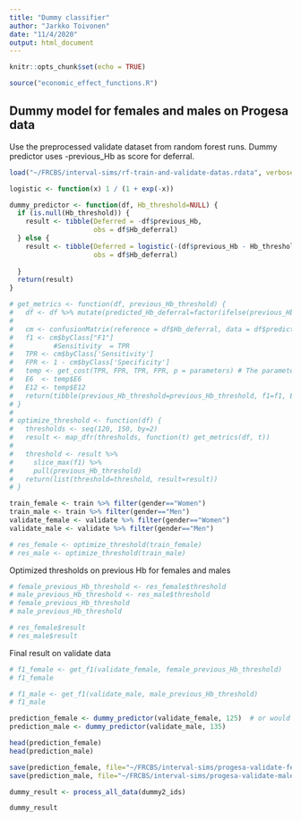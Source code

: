 ```yaml
---
title: "Dummy classifier"
author: "Jarkko Toivonen"
date: "11/4/2020"
output: html_document
---
```


```r
knitr::opts_chunk$set(echo = TRUE)

source("economic_effect_functions.R")
```

## Dummy model for females and males on Progesa data

Use the preprocessed validate dataset from random forest runs. Dummy predictor uses -previous_Hb as score for deferral. 



```r
load("~/FRCBS/interval-sims/rf-train-and-validate-datas.rdata", verbose=TRUE)
```


```r

logistic <- function(x) 1 / (1 + exp(-x))

dummy_predictor <- function(df, Hb_threshold=NULL) {
  if (is.null(Hb_threshold)) {
    result <- tibble(Deferred = -df$previous_Hb,
                     obs = df$Hb_deferral)
  } else {
    result <- tibble(Deferred = logistic(-(df$previous_Hb - Hb_threshold)), 
                     obs = df$Hb_deferral)
    
  }
  return(result)
}

# get_metrics <- function(df, previous_Hb_threshold) {
#   df <- df %>% mutate(predicted_Hb_deferral=factor(ifelse(previous_Hb < previous_Hb_threshold, "Deferred", "Accepted"), levels=c("Accepted", "Deferred")))
#   
#   cm <- confusionMatrix(reference = df$Hb_deferral, data = df$predicted_Hb_deferral, positive = "Deferred", mode = "everything")
#   f1 <- cm$byClass["F1"]
#          #Sensitivity  = TPR
#   TPR <- cm$byClass['Sensitivity']
#   FPR <- 1 - cm$byClass['Specificity']
#   temp <- get_cost(TPR, FPR, TPR, FPR, p = parameters) # The parameters are from file economic_effect_functions.R
#   E6  <- temp$E6
#   E12 <- temp$E12
#   return(tibble(previous_Hb_threshold=previous_Hb_threshold, f1=f1, E6=E6, E12=E12))
# }
# 
# optimize_threshold <- function(df) {
#   thresholds <- seq(120, 150, by=2)
#   result <- map_dfr(thresholds, function(t) get_metrics(df, t))
#   
#   threshold <- result %>%
#     slice_max(f1) %>%
#     pull(previous_Hb_threshold)
#   return(list(threshold=threshold, result=result))
# }

```


```r
train_female <- train %>% filter(gender=="Women")
train_male <- train %>% filter(gender=="Men")
validate_female <- validate %>% filter(gender=="Women")
validate_male <- validate %>% filter(gender=="Men")
```

```r
# res_female <- optimize_threshold(train_female)
# res_male <- optimize_threshold(train_male)
```

Optimized thresholds on previous Hb for females and males
```r
# female_previous_Hb_threshold <- res_female$threshold
# male_previous_Hb_threshold <- res_male$threshold
# female_previous_Hb_threshold
# male_previous_Hb_threshold
```

```r
# res_female$result
# res_male$result
```

Final result on validate data
```r

# f1_female <- get_f1(validate_female, female_previous_Hb_threshold)
# f1_female
```

```r

# f1_male <- get_f1(validate_male, male_previous_Hb_threshold)
# f1_male
```

```r
prediction_female <- dummy_predictor(validate_female, 125)  # or would mean Hb be better centering point than deferral threshold
prediction_male <- dummy_predictor(validate_male, 135)

head(prediction_female)
head(prediction_male)
```

```r
save(prediction_female, file="~/FRCBS/interval-sims/progesa-validate-female-dummy.rdata")
save(prediction_male, file="~/FRCBS/interval-sims/progesa-validate-male-dummy.rdata")
```

```r
dummy_result <- process_all_data(dummy2_ids)
```

```r
dummy_result
```

